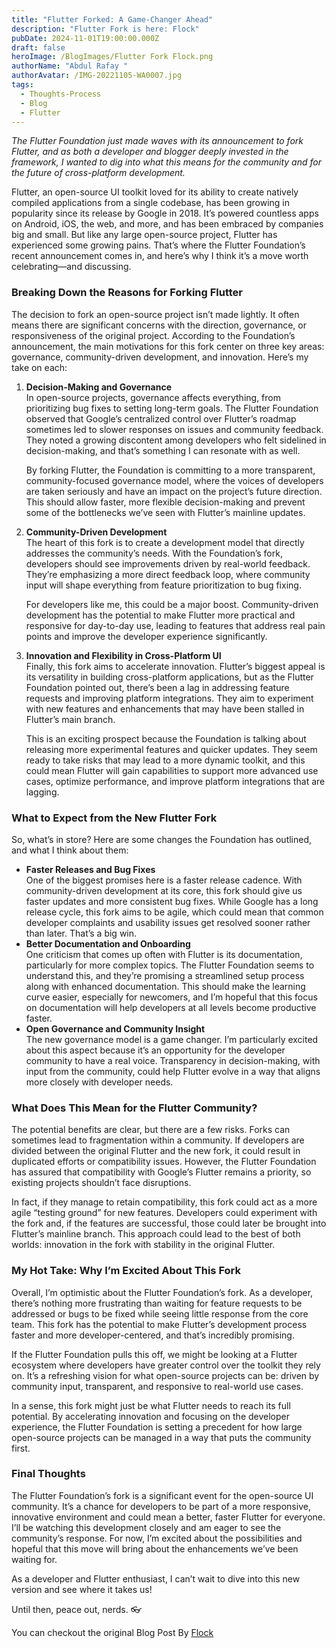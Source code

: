 ```yaml
---
title: "Flutter Forked: A Game-Changer Ahead"
description: "Flutter Fork is here: Flock"
pubDate: 2024-11-01T19:00:00.000Z
draft: false
heroImage: /BlogImages/Flutter Fork Flock.png
authorName: "Abdul Rafay "
authorAvatar: /IMG-20221105-WA0007.jpg
tags:
  - Thoughts-Process
  - Blog
  - Flutter
---
```


_The Flutter Foundation just made waves with its announcement to fork Flutter, and as both a developer and blogger deeply invested in the framework, I wanted to dig into what this means for the community and for the future of cross-platform development._

Flutter, an open-source UI toolkit loved for its ability to create natively compiled applications from a single codebase, has been growing in popularity since its release by Google in 2018. It’s powered countless apps on Android, iOS, the web, and more, and has been embraced by companies big and small. But like any large open-source project, Flutter has experienced some growing pains. That’s where the Flutter Foundation’s recent announcement comes in, and here’s why I think it’s a move worth celebrating—and discussing.

### Breaking Down the Reasons for Forking Flutter

The decision to fork an open-source project isn’t made lightly. It often means there are significant concerns with the direction, governance, or responsiveness of the original project. According to the Foundation’s announcement, the main motivations for this fork center on three key areas: governance, community-driven development, and innovation. Here’s my take on each:

1. **Decision-Making and Governance**\
   In open-source projects, governance affects everything, from prioritizing bug fixes to setting long-term goals. The Flutter Foundation observed that Google’s centralized control over Flutter’s roadmap sometimes led to slower responses on issues and community feedback. They noted a growing discontent among developers who felt sidelined in decision-making, and that’s something I can resonate with as well.

   By forking Flutter, the Foundation is committing to a more transparent, community-focused governance model, where the voices of developers are taken seriously and have an impact on the project’s future direction. This should allow faster, more flexible decision-making and prevent some of the bottlenecks we’ve seen with Flutter’s mainline updates.

2. **Community-Driven Development**\
   The heart of this fork is to create a development model that directly addresses the community’s needs. With the Foundation’s fork, developers should see improvements driven by real-world feedback. They’re emphasizing a more direct feedback loop, where community input will shape everything from feature prioritization to bug fixing.

   For developers like me, this could be a major boost. Community-driven development has the potential to make Flutter more practical and responsive for day-to-day use, leading to features that address real pain points and improve the developer experience significantly.

3. **Innovation and Flexibility in Cross-Platform UI**\
   Finally, this fork aims to accelerate innovation. Flutter’s biggest appeal is its versatility in building cross-platform applications, but as the Flutter Foundation pointed out, there’s been a lag in addressing feature requests and improving platform integrations. They aim to experiment with new features and enhancements that may have been stalled in Flutter’s main branch.

   This is an exciting prospect because the Foundation is talking about releasing more experimental features and quicker updates. They seem ready to take risks that may lead to a more dynamic toolkit, and this could mean Flutter will gain capabilities to support more advanced use cases, optimize performance, and improve platform integrations that are lagging.

### What to Expect from the New Flutter Fork

So, what’s in store? Here are some changes the Foundation has outlined, and what I think about them:

- **Faster Releases and Bug Fixes**\
  One of the biggest promises here is a faster release cadence. With community-driven development at its core, this fork should give us faster updates and more consistent bug fixes. While Google has a long release cycle, this fork aims to be agile, which could mean that common developer complaints and usability issues get resolved sooner rather than later. That’s a big win.
- **Better Documentation and Onboarding**\
  One criticism that comes up often with Flutter is its documentation, particularly for more complex topics. The Flutter Foundation seems to understand this, and they’re promising a streamlined setup process along with enhanced documentation. This should make the learning curve easier, especially for newcomers, and I’m hopeful that this focus on documentation will help developers at all levels become productive faster.
- **Open Governance and Community Insight**\
  The new governance model is a game changer. I’m particularly excited about this aspect because it’s an opportunity for the developer community to have a real voice. Transparency in decision-making, with input from the community, could help Flutter evolve in a way that aligns more closely with developer needs.

### What Does This Mean for the Flutter Community?

The potential benefits are clear, but there are a few risks. Forks can sometimes lead to fragmentation within a community. If developers are divided between the original Flutter and the new fork, it could result in duplicated efforts or compatibility issues. However, the Flutter Foundation has assured that compatibility with Google’s Flutter remains a priority, so existing projects shouldn’t face disruptions.

In fact, if they manage to retain compatibility, this fork could act as a more agile “testing ground” for new features. Developers could experiment with the fork and, if the features are successful, those could later be brought into Flutter’s mainline branch. This approach could lead to the best of both worlds: innovation in the fork with stability in the original Flutter.

### My Hot Take: Why I’m Excited About This Fork

Overall, I’m optimistic about the Flutter Foundation’s fork. As a developer, there’s nothing more frustrating than waiting for feature requests to be addressed or bugs to be fixed while seeing little response from the core team. This fork has the potential to make Flutter’s development process faster and more developer-centered, and that’s incredibly promising.

If the Flutter Foundation pulls this off, we might be looking at a Flutter ecosystem where developers have greater control over the toolkit they rely on. It’s a refreshing vision for what open-source projects can be: driven by community input, transparent, and responsive to real-world use cases.

In a sense, this fork might just be what Flutter needs to reach its full potential. By accelerating innovation and focusing on the developer experience, the Flutter Foundation is setting a precedent for how large open-source projects can be managed in a way that puts the community first.

### Final Thoughts

The Flutter Foundation’s fork is a significant event for the open-source UI community. It’s a chance for developers to be part of a more responsive, innovative environment and could mean a better, faster Flutter for everyone. I’ll be watching this development closely and am eager to see the community’s response. For now, I’m excited about the possibilities and hopeful that this move will bring about the enhancements we’ve been waiting for.

As a developer and Flutter enthusiast, I can’t wait to dive into this new version and see where it takes us!

Until then, peace out, nerds. 👓

You can checkout the original Blog Post By [Flock](https://flutterfoundation.dev/blog/posts/we-are-forking-flutter-this-is-why/)
